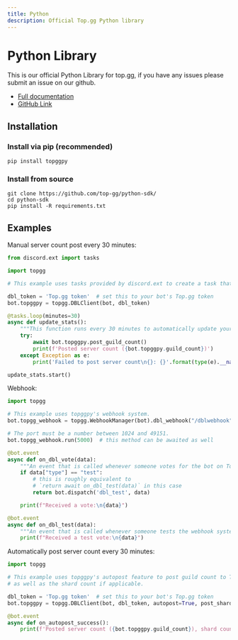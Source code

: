 ```yaml
---
title: Python
description: Official Top.gg Python library
---
```


# Python Library

This is our official Python Library for top.gg, if you have any issues please submit an issue on our github.

- [Full documentation](https://topggpy.rtfd.io/)
- [GitHub Link](https://github.com/top-gg/python-sdk)

## Installation

### Install via pip (recommended)

```
pip install topggpy
```
      
### Install from source

```
git clone https://github.com/top-gg/python-sdk/
cd python-sdk
pip install -R requirements.txt
```

## Examples

Manual server count post every 30 minutes:
```py
from discord.ext import tasks

import topgg

# This example uses tasks provided by discord.ext to create a task that posts guild count to Top.gg every 30 minutes.

dbl_token = 'Top.gg token'  # set this to your bot's Top.gg token
bot.topggpy = topgg.DBLClient(bot, dbl_token)

@tasks.loop(minutes=30)
async def update_stats():
    """This function runs every 30 minutes to automatically update your server count."""
    try:
        await bot.topggpy.post_guild_count()
        print(f'Posted server count ({bot.topggpy.guild_count})')
    except Exception as e:
        print('Failed to post server count\n{}: {}'.format(type(e).__name__, e))

update_stats.start()
```

Webhook:
```py
import topgg

# This example uses topggpy's webhook system.
bot.topgg_webhook = topgg.WebhookManager(bot).dbl_webhook("/dblwebhook", "password")

# The port must be a number between 1024 and 49151.
bot.topgg_webhook.run(5000)  # this method can be awaited as well

@bot.event
async def on_dbl_vote(data):
    """An event that is called whenever someone votes for the bot on Top.gg."""
    if data["type"] == "test":
        # this is roughly equivalent to
        # `return await on_dbl_test(data)` in this case
        return bot.dispatch('dbl_test', data)

    print(f"Received a vote:\n{data}")

@bot.event
async def on_dbl_test(data):
    """An event that is called whenever someone tests the webhook system for your bot on Top.gg."""
    print(f"Received a test vote:\n{data}")
```

Automatically post server count every 30 minutes:
```py
import topgg

# This example uses topggpy's autopost feature to post guild count to Top.gg every 30 minutes
# as well as the shard count if applicable.

dbl_token = 'Top.gg token'  # set this to your bot's Top.gg token
bot.topggpy = topgg.DBLClient(bot, dbl_token, autopost=True, post_shard_count=True)

@bot.event
async def on_autopost_success():
    print(f'Posted server count ({bot.topggpy.guild_count}), shard count ({bot.shard_count})')
```
